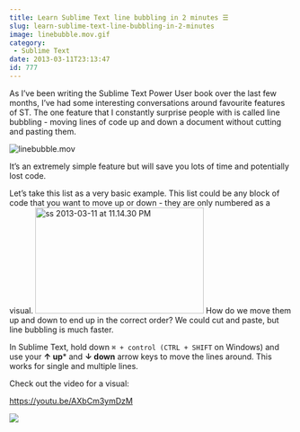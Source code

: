 ```yaml
---
title: Learn Sublime Text line bubbling in 2 minutes ☰
slug: learn-sublime-text-line-bubbling-in-2-minutes
image: linebubble.mov.gif
category:
 - Sublime Text
date: 2013-03-11T23:13:47
id: 777
---
```


As I’ve been writing the Sublime Text Power User book over the last few months, I’ve had some interesting conversations around favourite features of ST. The one feature that I constantly surprise people with is called line bubbling - moving lines of code up and down a document without cutting and pasting them.

<img class="size-full wp-image-778" alt="linebubble.mov" src="linebubble.mov.gif" />

It’s an extremely simple feature but will save you lots of time and potentially lost code.

Let’s take this list as a very basic example. This list could be any block of code that you want to move up or down - they are only numbered as a visual.
<img class="aligncenter size-medium wp-image-783" alt="ss 2013-03-11 at 11.14.30 PM" src="ss-2013-03-11-at-11.14.30-PM-300x189.webp" width="300" height="189" />
How do we move them up and down to end up in the correct order? We could cut and paste, but line bubbling is much faster.

In Sublime Text, hold down `⌘ + control (CTRL + SHIFT` on Windows) and use your **↑ up*** and **↓ down** arrow keys to move the lines around. This works for single and multiple lines.

Check out the video for a visual:

https://youtu.be/AXbCm3ymDzM

<a href="https://sublimetextbook.com/?utm_source=linebubble&utm_medium=banner&utm_campaign=product"><img src="facebook-share2.webp" /></a>
